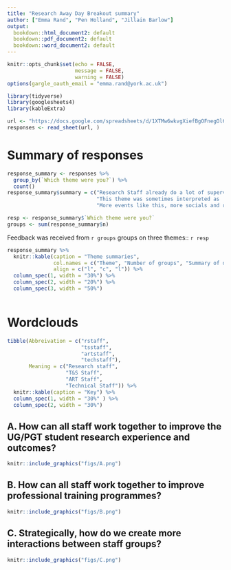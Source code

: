 ```yaml
---
title: "Research Away Day Breakout summary"
author: ["Emma Rand", "Pen Holland", "Jillain Barlow"]
output:
  bookdown::html_document2: default
  bookdown::pdf_document2: default
  bookdown::word_document2: default
---
```


```r
knitr::opts_chunk$set(echo = FALSE,
                      message = FALSE,
                      warning = FALSE)
options(gargle_oauth_email = "emma.rand@york.ac.uk")
```

```r
library(tidyverse)
library(googlesheets4)
library(kableExtra)
```

```r
url <- "https://docs.google.com/spreadsheets/d/1XTMw6wkvgXiefBgOFnegOl6XBLUNFZBSbx1qqo9hwu8/edit?resourcekey#gid=95266269"
responses <- read_sheet(url, )
```
# Summary of responses


```r
response_summary <- responses %>% 
  group_by(`Which theme were you?`) %>%
  count()  
response_summary$summary = c("Research Staff already do a lot of supervison on behalf of their PIs. Make this 'official' to recognise post-doc contribution, provide training in supervision and info about ug degree programmes and esp projects, send student feedback to research staff supervisors. More advice of use of teaching facilities for projects. Possible bulk training in lab techniques for project students. Requires PI support. Requests for training in R/bioinformatics for post-docs to faciliate project supervison in these areas. Requests for systems/event to link up T&S and Reaseach staff -  database? More events like this. Recognise different models of co-supervision. Praise for new studentship scheme - expand, help with identifying funding sources for post-docs wishing to offer summer placments. Document ug contributions research.",
                             "This theme was sometimes interpreted as 'what training do our post-docs want'. Bioinformatics, programming, practical demos of advanced techniques, bespoke training. Other suggestions were to increase the events like this where staff mix and an increase in phd student-led and post-doc-led events; have a system to help people find each other/key skills. post-docs could/would like be invloved in training delivery but need PI support and recognition. ",
                             "More events like this, more socials and research events that 'force' people to mix. Buddy system? Shadowing in both both directions? Meet ups of all sci comms ug project staff and students Put post events in departmental calender, rebadge as socials with posters? More structured events for technical staff. Pump priming to promote interaction (1-2k for across-staff projects). Expand summer studentship programme with 1 or 2 projects dedicated to staff group collaborations.. One suggestion that T&S staff should run ART staff projects")
```

```r
resp <- response_summary$`Which theme were you?`
groups <- sum(response_summary$n)
```

Feedback was received from `r groups` groups on three themes:: `r resp`   




```r
response_summary %>% 
  knitr::kable(caption = "Theme summaries",
               col.names = c("Theme", "Number of groups", "Summary of discussion"),
               align = c("l", "c", "l")) %>% 
  column_spec(1, width = "30%") %>% 
  column_spec(2, width = "20%") %>% 
  column_spec(3, width = "50%") 
                        
```

# Wordclouds

```r
tibble(Abbreivation = c("rstaff",
                        "tsstaff",
                        "artstaff",
                        "techstaff"),
       Meaning = c("Research staff",
                   "T&S Staff",
                   "ART Staff",
                   "Technical Staff")) %>% 
  knitr::kable(caption = "Key") %>% 
  column_spec(1, width = "30%" ) %>% 
  column_spec(2, width = "30%")
```


## A. How can all staff work together to improve the UG/PGT student research experience and outcomes?
```r
knitr::include_graphics("figs/A.png")
```


## B. How can all staff work together to improve professional training programmes?
```r
knitr::include_graphics("figs/B.png")
```

## C. Strategically, how do we create more interactions between staff groups?
```r
knitr::include_graphics("figs/C.png")
```



